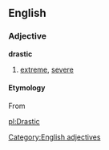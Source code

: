 ==English==
===Adjective===
[[Category:English adjectives]]
'''drastic'''
# [[extreme]], [[severe]]
====Etymology====
{{etystub}}
From {{Gr.}} [[]]

[[pl:Drastic]]